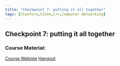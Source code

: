```yaml
---
title: "Checkpoint 7: putting it all together"
tags: [Stanford,CS144,C++,Computer Networking]
---
```


## Checkpoint 7: putting it all together

### Course Material:
[Course Webiste](https://cs144.github.io/)
[Hangout](https://cs144.github.io/assignments/lab7.pdf)